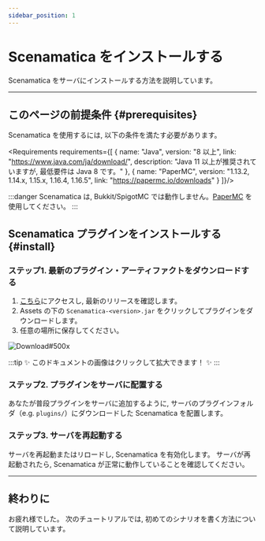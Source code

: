 ```yaml
---
sidebar_position: 1
---
```




# Scenamatica をインストールする

Scenamatica をサーバにインストールする方法を説明しています。

---

## このページの前提条件 {#prerequisites}

Scenamatica を使用するには, 以下の条件を満たす必要があります。


<Requirements requirements={[
  {
    name: "Java",
    version: "8 以上",
    link: "https://www.java.com/ja/download/",
    description: "Java 11 以上が推奨されていますが, 最低要件は Java 8 です。"
  },
  {
    name: "PaperMC",
    version: "1.13.2, 1.14.x, 1.15.x, 1.16.4, 1.16.5",
    link: "https://papermc.io/downloads"
  }
]}/>

:::danger
Scenamatica は, Bukkit/SpigotMC では動作しません。[PaperMC](https://papermc.io/) を使用してください。
:::

## Scenamatica プラグインをインストールする {#install}

### ステップ1. 最新のプラグイン・アーティファクトをダウンロードする

1. [こちら](https://github.com/TeamKUN/Scenamatica/releases)にアクセスし, 最新のリリースを確認します。
2. Assets の下の `Scenamatica-<version>.jar` をクリックしてプラグインをダウンロードします。
3. 任意の場所に保存してください。

![Download#500x](images/installation/download.png)

:::tip
✨ このドキュメントの画像はクリックして拡大できます！ ✨
:::

### ステップ2. プラグインをサーバに配置する

あなたが普段プラグインをサーバに追加するように, サーバのプラグインフォルダ（e.g. `plugins/`）にダウンロードした Scenamatica を配置します。

### ステップ3. サーバを再起動する

サーバを再起動またはリロードし, Scenamatica を有効化します。
サーバが再起動されたら, Scenamatica が正常に動作していることを確認してください。

---

## 終わりに

お疲れ様でした。
次のチュートリアルでは, 初めてのシナリオを書く方法について説明しています。

<BelowDocument docId="getting-started/tutorials/writing-my-first-scenario"
               label="初めてのシナリオを書く"
               tutorial
/>
